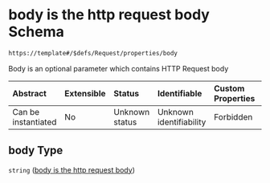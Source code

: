 # body is the http request body Schema

```txt
https://template#/$defs/Request/properties/body
```

Body is an optional parameter which contains HTTP Request body

| Abstract            | Extensible | Status         | Identifiable            | Custom Properties | Additional Properties | Access Restrictions | Defined In                                                                             |
| :------------------ | :--------- | :------------- | :---------------------- | :---------------- | :-------------------- | :------------------ | :------------------------------------------------------------------------------------- |
| Can be instantiated | No         | Unknown status | Unknown identifiability | Forbidden         | Allowed               | none                | [nuclei-schema.schema.json\*](../out/nuclei-schema.schema.json "open original schema") |

## body Type

`string` ([body is the http request body](nuclei-schema-defs-request-properties-body-is-the-http-request-body))
